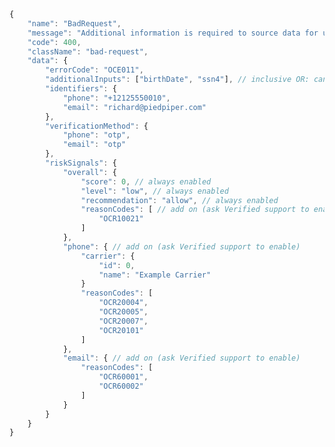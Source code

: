 ```typescript title="Error Example"
{
    "name": "BadRequest",
    "message": "Additional information is required to source data for user: birthDate, ssn4"
    "code": 400,
    "className": "bad-request",
    "data": {
        "errorCode": "OCE011",
        "additionalInputs": ["birthDate", "ssn4"], // inclusive OR: can pass either or both in next call
        "identifiers": {
            "phone": "+12125550010",
            "email": "richard@piedpiper.com"
        },
        "verificationMethod": {
            "phone": "otp",
            "email": "otp"
        },
        "riskSignals": {
            "overall": {
                "score": 0, // always enabled
                "level": "low", // always enabled
                "recommendation": "allow", // always enabled
                "reasonCodes": [ // add on (ask Verified support to enable)
                    "OCR10021"
                ]
            },
            "phone": { // add on (ask Verified support to enable)
                "carrier": {
                    "id": 0,
                    "name": "Example Carrier"
                }
                "reasonCodes": [
                    "OCR20004",
                    "OCR20005",
                    "OCR20007",
                    "OCR20101"
                ]
            },
            "email": { // add on (ask Verified support to enable)
                "reasonCodes": [
                    "OCR60001",
                    "OCR60002"
                ]
            }
        }
    }
}
```